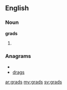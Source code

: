 ==English==

===Noun===
'''grads'''

# {{plural of|[[grad]]}}

===Anagrams===
* {{alphagram|adgrs}}
* [[drags#English|drags]]

[[ar:grads]]
[[my:grads]]
[[sv:grads]]